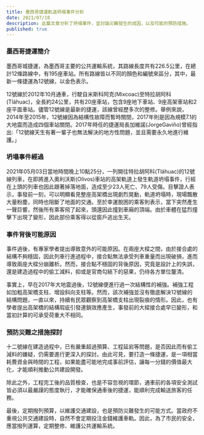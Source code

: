 ```yaml
---
title: 墨西哥捷運軌道坍塌事件分析
date: 2021/07/18
description: 此篇文章分析了坍塌事件，並討論災難發生的成因，以及可能的預防措施。
published: true
---
```


### 墨西哥捷運簡介

墨西哥城捷運，為墨西哥主要的公共運輸系統，其路線長度共有226.5公里，在總計12條路線中，有195座車站。所有路線皆以不同的顏色和編號來區分，其中，最新一條捷運為12號線，以金色表示。

12號線於2012年10月通車，行駛自米斯科阿克(Mixcoac)至特拉胡阿科(Tláhuac)，全長約24公里，共有20座車站，包含9座地下車站、9座高架車站和2座平面車站。儘管12號線是最新的捷運，該線曾經歷多次的整修。舉例來說，2014年至2015年，12號線因為結構性故障而暫時關閉，2017年則是因為規模7.1的大地震而造成四個車站關閉。2017年時任的捷運局長加維諾(JorgeGaviño)曾經指出:「12號線天生有著一輩子也無法解決的地方性問題，並且需要永久地進行維護。」

### 坍塌事件經過

2021年05月03日當地時間晚上10點25分，一列開往特拉胡阿科(Tláhuac)的12號線列車，在即將進入奧利沃斯(Olivos)車站的高架軌道上發生軌道坍塌事件，行經在上頭的列車也因此跟著掉落地面，造成至少23人死亡、79人受傷。目擊證人表示，事發前一刻，可以明顯看見整座高架橋出現劇烈晃動，軌道坍塌時，現場飄散大量粉塵，同時也阻斷了地面的交通。至於幸運脫困的乘客則表示，當下突然產生一聲巨響，然後所有乘客飛了起來，頭還因此撞到車廂的頂端。由於車體在猛烈撞擊下出現了變形，因此部份乘客得以從窗戶逃出生天。

### 事件背後可能原因

事件過後，有專家學者提出導致意外的可能原因。在兩座大樑之間，由於接合處的結構不夠穩固，因此列車行進過程中，接合點無法承受列車重量而出現破損，進而導致兩座大樑分崩離析。然而，接合點不穩固的背後原因，究竟是設計上的失誤，還是建造過程中的偷工減料，抑或是官商勾結下的惡果，仍待各方單位釐清。

事實上，早在2017年大地震過後，12號線便進行過一次結構性的補強。補強工程如加粗高架橋支柱、增設斜向支柱等。然而，該次補強並沒有徹底解決12號線的結構問題，一直以來，持續有民眾觀察到高架橋支柱出現裂痕的情形。因此，也有學者提出高架橋的結構瑕疵引發連鎖效應產生，事發前的大樑接合處早已變形，和當初計算的可承受荷重大不相同。

### 預防災難之措施探討

十二號線在建造過程中，已有嚴重超過預算、工程延宕等問題，是否因此而有偷工減料的嫌疑，仍需要進行更深入的探討。由此可見，要打造一條捷運，是一項相當耗費資金與時間的工程，如果能盡可能地完成事前評估，讓每一分錢的價值最大化，才能順利推動公共建設開發。

除此之外，工程完工後的品質檢查，也是不容忽視的環節，通車前的各項安全測試皆必須以最嚴謹的態度執行，才能確保通車後的捷運，能順利完成輸送旅客的任務。

最後，定期撥列預算，以維護交通建設，也是預防災難發生的可能方式。當政府不重視公共交通建設時，自然不會定期投注金錢維護車軌。因此，為了市民的安全，應當撥列運算，定期整修、維護公共運輸系統。